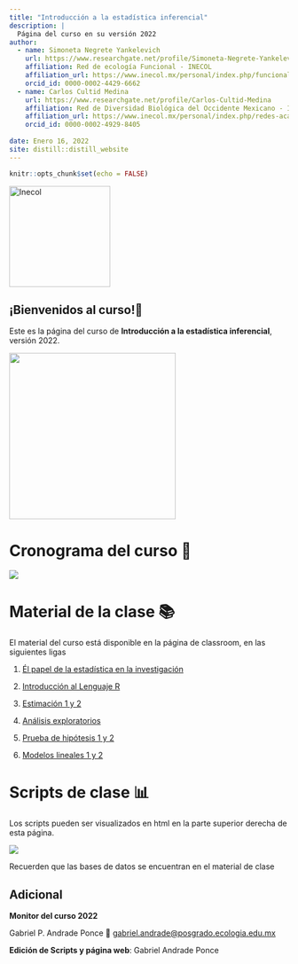 ```yaml
---
title: "Introducción a la estadística inferencial"
description: |
  Página del curso en su versión 2022
author: 
  - name: Simoneta Negrete Yankelevich
    url: https://www.researchgate.net/profile/Simoneta-Negrete-Yankelevich 
    affiliation: Red de ecología Funcional - INECOL
    affiliation_url: https://www.inecol.mx/personal/index.php/funcional/90-simoneta-negrete-yanquelevich
    orcid_id: 0000-0002-4429-6662
  - name: Carlos Cultid Medina
    url: https://www.researchgate.net/profile/Carlos-Cultid-Medina
    affiliation: Red de Diversidad Biológica del Occidente Mexicano - INECOL
    affiliation_url: https://www.inecol.mx/personal/index.php/redes-academicas/diversidad-biologica-del-occidente-mexicano/205-carlos-andres-cultid-medina
    orcid_id: 0000-0002-4929-8405
    
date: Enero 16, 2022
site: distill::distill_website
---
```


```r
knitr::opts_chunk$set(echo = FALSE)

```

<aside>

![](https://centrosconacyt.mx/wp-content/themes/cp-child/img/logos/INECOL.jpg "Inecol"){width="182"}

</aside>

## ¡Bienvenidos al curso!🙌

Este es la página del curso de **Introducción a la estadística inferencial**, versión 2022.

![](https://memegenerator.net/img/instances/72683289/bienvenida-al-lado-oscuro.jpg){width="300"}

# Cronograma del curso 📆

[![](img/cronograma2022.png)](https://classroom.google.com/u/1/c/MTg5NDkxODYwMzY0/m/NDUxNzQ2Mzc1NzY3/details)

# Material de la clase 📚

El material del curso está disponible en la página de classroom, en las siguientes ligas

1.  [Él papel de la estadística en la investigación](https://classroom.google.com/u/1/w/MTg5NDkxODYwMzY0/tc/MjcwNzUxODUyMTc2)

2.  [Introducción al Lenguaje R](https://classroom.google.com/u/1/w/MTg5NDkxODYwMzY0/tc/MjcwNjMxMTc1ODkx)

3.  [Estimación 1 y 2](https://classroom.google.com/u/1/w/MTg5NDkxODYwMzY0/tc/MjcwODkyMzU4Mjk5)

4.  [Análisis exploratorios](https://classroom.google.com/u/1/w/MTg5NDkxODYwMzY0/tc/MjcwODkyMzU4NDM1)

5.  [Prueba de hipótesis 1 y 2](https://classroom.google.com/u/1/w/MTg5NDkxODYwMzY0/tc/MjcwODkyNTcyNTc5)

6.  [Modelos lineales 1 y 2](https://classroom.google.com/u/1/w/MTg5NDkxODYwMzY0/tc/MjcwODkyNTcyODcx)

# Scripts de clase 📊

Los scripts pueden ser visualizados en html en la parte superior derecha de esta página.

![](img/clases.png)

Recuerden que las bases de datos se encuentran en el material de clase

## Adicional {.appendix}

**Monitor del curso 2022**

Gabriel P. Andrade Ponce 📧 [gabriel.andrade\@posgrado.ecologia.edu.mx](mailto:gabriel.andrade@posgrado.ecologia.edu.mx){.email}

**Edición de Scripts y página web**: Gabriel Andrade Ponce
